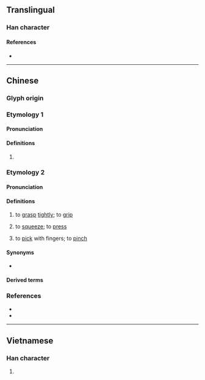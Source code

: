 {{character info}}
==Translingual==

===Han character===
{{Han char|rn=64|rad=手|as=11|sn=14|four=55030|canj=QYJJ,XQYJJ|ids=⿰扌連}}

====References====
* {{Han ref|kx=0449.340|dkj=12584|dj=0800.180|hdz=31942.100|uh=6459|ud=25689|bh=E1F1|bd=57841}}

----

==Chinese==

===Glyph origin===
{{Han etym}}

===Etymology 1===
{{zh-forms|s=𫽁|alt=𪜆}}

====Pronunciation====
{{zh-pron
|m=liǎn
|c=lin5,lin4
|mc=y
|oc=y
|cat=
}}

====Definitions====
{{zh-hanzi}}

# {{rfdef|zh}}

===Etymology 2===
{{zh-forms|s=𫽁|alt=鍊}}

====Pronunciation====
{{zh-pron
|c=lin2
|cat=v
}}

====Definitions====
{{zh-hanzi}} {{tlb|zh|Cantonese}}

# to [[grasp]] [[tightly]]; to [[grip]]
#: {{zh-x|摙{lin2} 死 個 仔|to strangle one's child to death|C}}
#: {{zh-x|摙{lin2} 實 拳頭|to hold one's fist firmly|C}}
# to [[squeeze]]; to [[press]]
#: {{zh-x|大力 摙{lin2} 落去 個 氣球 度|squeeze the balloon with great force|C}} 
# to [[pick]] with fingers; to [[pinch]]
#: {{zh-x|摙{lin2} 住 個 鼻|to pinch one's nose|C}}

====Synonyms====
* {{zh-l|捏}}

====Derived terms====
{{zh-der|老摙咁遠|摙車|摙春袋}}

===References===
* {{R:twedu|C04398}}
* {{R:yue:mfccd}}

----

==Vietnamese==

===Han character===
{{vi-readings|rs=手11|reading=lèn}}

# {{rfdef|vi|sort=手11}}
